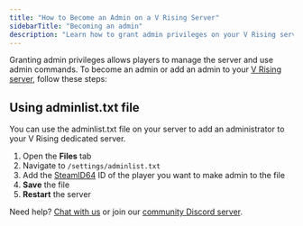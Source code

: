 ```yaml
---
title: "How to Become an Admin on a V Rising Server"
sidebarTitle: "Becoming an admin"
description: "Learn how to grant admin privileges on your V Rising server."
---
```


Granting admin privileges allows players to manage the server and use admin commands. To become an admin or add an admin to your [V Rising server](https://berrybyte.net/v-rising-server-hosting), follow these steps:

## Using adminlist.txt file

You can use the adminlist.txt file on your server to add an administrator to your V Rising dedicated server.

1. Open the **Files** tab
2. Navigate to `/settings/adminlist.txt`
3. Add the [SteamID64](https://www.steamidfinder.com/) ID of the player you want to make admin to the file
4. **Save** the file
5. **Restart** the server

Need help? [Chat with us](https://berrybyte.net/contact) or join our [community Discord server](https://discord.com/invite/Pv8DMpXtma).